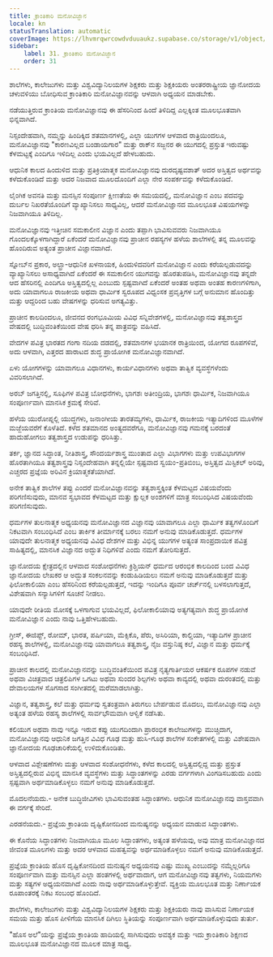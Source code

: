 ```yaml
---
title: ಕ್ರಾಂತಿಕಾರಿ ಮನೋವಿಜ್ಞಾನ
locale: kn
statusTranslation: automatic
coverImage: https://lhvmrqwrcowdvduuaukz.supabase.co/storage/v1/object/public/strapi-uploads/small_cover-educacion-fundamental.webp-2d51a7828a2b1309555be27f7e2a61a0.webp
sidebar:
    label: 31. ಕ್ರಾಂತಿಕಾರಿ ಮನೋವಿಜ್ಞಾನ
    order: 31
---
```

ಶಾಲೆಗಳು, ಕಾಲೇಜುಗಳು ಮತ್ತು ವಿಶ್ವವಿದ್ಯಾನಿಲಯಗಳ ಶಿಕ್ಷಕರು ಮತ್ತು ಶಿಕ್ಷಕಿಯರು ಅಂತರರಾಷ್ಟ್ರೀಯ ಜ್ಞಾನೋದಯ ಚಳುವಳಿಯು ಬೋಧಿಸುವ ಕ್ರಾಂತಿಕಾರಿ ಮನೋವಿಜ್ಞಾನವನ್ನು ಆಳವಾಗಿ ಅಧ್ಯಯನ ಮಾಡಬೇಕು.

ನಡೆಯುತ್ತಿರುವ ಕ್ರಾಂತಿಯ ಮನೋವಿಜ್ಞಾನವು ಈ ಹೆಸರಿನಿಂದ ಹಿಂದೆ ತಿಳಿದಿದ್ದ ಎಲ್ಲಕ್ಕಿಂತ ಮೂಲಭೂತವಾಗಿ ಭಿನ್ನವಾಗಿದೆ.

ನಿಸ್ಸಂದೇಹವಾಗಿ, ನಮ್ಮನ್ನು ಹಿಂದಿಕ್ಕಿದ ಶತಮಾನಗಳಲ್ಲಿ, ಎಲ್ಲಾ ಯುಗಗಳ ಆಳವಾದ ರಾತ್ರಿಯಿಂದಲೂ, ಮನೋವಿಜ್ಞಾನವು "ಕಾರಣವಿಲ್ಲದ ಬಂಡಾಯಗಾರ" ಮತ್ತು ರಾಕ್‌ನ ಸಜ್ಜನರ ಈ ಯುಗದಲ್ಲಿ ಪ್ರಸ್ತುತ ಇರುವಷ್ಟು ಕೆಳಮಟ್ಟಕ್ಕೆ ಎಂದಿಗೂ ಇಳಿದಿಲ್ಲ ಎಂದು ಭಯವಿಲ್ಲದೆ ಹೇಳಬಹುದು.

ಆಧುನಿಕ ಕಾಲದ ಹಿಂದುಳಿದ ಮತ್ತು ಪ್ರತಿಕ್ರಿಯಾತ್ಮಕ ಮನೋವಿಜ್ಞಾನವು ದುರದೃಷ್ಟವಶಾತ್ ಅದರ ಅಸ್ತಿತ್ವದ ಅರ್ಥವನ್ನು ಕಳೆದುಕೊಂಡಿದೆ ಮತ್ತು ಅದರ ನಿಜವಾದ ಮೂಲದೊಂದಿಗೆ ಎಲ್ಲಾ ನೇರ ಸಂಪರ್ಕವನ್ನು ಕಳೆದುಕೊಂಡಿದೆ.

ಲೈಂಗಿಕ ಅವನತಿ ಮತ್ತು ಮನಸ್ಸಿನ ಸಂಪೂರ್ಣ ಕ್ಷೀಣತೆಯ ಈ ಸಮಯದಲ್ಲಿ, ಮನೋವಿಜ್ಞಾನ ಎಂಬ ಪದವನ್ನು ದುರ್ಬಲ ನಿಖರತೆಯೊಂದಿಗೆ ವ್ಯಾಖ್ಯಾನಿಸಲು ಸಾಧ್ಯವಿಲ್ಲ, ಆದರೆ ಮನೋವಿಜ್ಞಾನದ ಮೂಲಭೂತ ವಿಷಯಗಳನ್ನು ನಿಜವಾಗಿಯೂ ತಿಳಿದಿಲ್ಲ.

ಮನೋವಿಜ್ಞಾನವು ಇತ್ತೀಚಿನ ಸಮಕಾಲೀನ ವಿಜ್ಞಾನ ಎಂದು ತಪ್ಪಾಗಿ ಭಾವಿಸುವವರು ನಿಜವಾಗಿಯೂ ಗೊಂದಲಕ್ಕೊಳಗಾಗಿದ್ದಾರೆ ಏಕೆಂದರೆ ಮನೋವಿಜ್ಞಾನವು ಪ್ರಾಚೀನ ರಹಸ್ಯಗಳ ಹಳೆಯ ಶಾಲೆಗಳಲ್ಲಿ ತನ್ನ ಮೂಲವನ್ನು ಹೊಂದಿರುವ ಅತ್ಯಂತ ಪ್ರಾಚೀನ ವಿಜ್ಞಾನವಾಗಿದೆ.

ಸ್ನೋಬ್‌ನ ಪ್ರಕಾರ, ಅಲ್ಟ್ರಾ-ಆಧುನಿಕ ಖಳನಾಯಕ, ಹಿಂದುಳಿದವರಿಗೆ ಮನೋವಿಜ್ಞಾನ ಎಂದು ಕರೆಯಲ್ಪಡುವದನ್ನು ವ್ಯಾಖ್ಯಾನಿಸಲು ಅಸಾಧ್ಯವಾಗಿದೆ ಏಕೆಂದರೆ ಈ ಸಮಕಾಲೀನ ಯುಗವನ್ನು ಹೊರತುಪಡಿಸಿ, ಮನೋವಿಜ್ಞಾನವು ತನ್ನದೇ ಆದ ಹೆಸರಿನಲ್ಲಿ ಎಂದಿಗೂ ಅಸ್ತಿತ್ವದಲ್ಲಿಲ್ಲ ಎಂಬುದು ಸ್ಪಷ್ಟವಾಗಿದೆ ಏಕೆಂದರೆ ಅಂತಹ ಅಥವಾ ಅಂತಹ ಕಾರಣಗಳಿಗಾಗಿ, ಅದು ಯಾವಾಗಲೂ ರಾಜಕೀಯ ಅಥವಾ ಧಾರ್ಮಿಕ ಸ್ವರೂಪದ ವಿಧ್ವಂಸಕ ಪ್ರವೃತ್ತಿಗಳ ಬಗ್ಗೆ ಅನುಮಾನ ಹೊಂದಿತ್ತು ಮತ್ತು ಆದ್ದರಿಂದ ಬಹು ವೇಷಗಳನ್ನು ಧರಿಸುವ ಅಗತ್ಯವಿತ್ತು.

ಪ್ರಾಚೀನ ಕಾಲದಿಂದಲೂ, ಜೀವನದ ರಂಗಭೂಮಿಯ ವಿವಿಧ ಸನ್ನಿವೇಶಗಳಲ್ಲಿ, ಮನೋವಿಜ್ಞಾನವು ತತ್ವಶಾಸ್ತ್ರದ ವೇಷದಲ್ಲಿ ಬುದ್ಧಿವಂತಿಕೆಯಿಂದ ವೇಷ ಧರಿಸಿ ತನ್ನ ಪಾತ್ರವನ್ನು ವಹಿಸಿದೆ.

ವೇದಗಳ ಪವಿತ್ರ ಭಾರತದ ಗಂಗಾ ನದಿಯ ದಡದಲ್ಲಿ, ಶತಮಾನಗಳ ಭಯಾನಕ ರಾತ್ರಿಯಿಂದ, ಯೋಗದ ರೂಪಗಳಿವೆ, ಅದು ಆಳವಾಗಿ, ಎತ್ತರದ ಹಾರಾಟದ ಶುದ್ಧ ಪ್ರಾಯೋಗಿಕ ಮನೋವಿಜ್ಞಾನವಾಗಿದೆ.

ಏಳು ಯೋಗಗಳನ್ನು ಯಾವಾಗಲೂ ವಿಧಾನಗಳು, ಕಾರ್ಯವಿಧಾನಗಳು ಅಥವಾ ತಾತ್ವಿಕ ವ್ಯವಸ್ಥೆಗಳೆಂದು ವಿವರಿಸಲಾಗಿದೆ.

ಅರಬ್ ಜಗತ್ತಿನಲ್ಲಿ, ಸೂಫಿಗಳ ಪವಿತ್ರ ಬೋಧನೆಗಳು, ಭಾಗಶಃ ಅತೀಂದ್ರಿಯ, ಭಾಗಶಃ ಧಾರ್ಮಿಕ, ನಿಜವಾಗಿಯೂ ಸಂಪೂರ್ಣವಾಗಿ ಮಾನಸಿಕ ಕ್ರಮಕ್ಕೆ ಸೇರಿವೆ.

ಹಳೆಯ ಯುರೋಪ್ನಲ್ಲಿ ಯುದ್ಧಗಳು, ಜನಾಂಗೀಯ ತಾರತಮ್ಯಗಳು, ಧಾರ್ಮಿಕ, ರಾಜಕೀಯ ಇತ್ಯಾದಿಗಳಿಂದ ಮೂಳೆಗಳ ಮಜ್ಜೆಯವರೆಗೆ ಕೊಳೆತಿದೆ. ಕಳೆದ ಶತಮಾನದ ಅಂತ್ಯದವರೆಗೂ, ಮನೋವಿಜ್ಞಾನವು ಗಮನಕ್ಕೆ ಬರದಂತೆ ಹಾದುಹೋಗಲು ತತ್ವಶಾಸ್ತ್ರದ ಉಡುಪನ್ನು ಧರಿಸಿತ್ತು.

ತರ್ಕ, ಜ್ಞಾನದ ಸಿದ್ಧಾಂತ, ನೀತಿಶಾಸ್ತ್ರ, ಸೌಂದರ್ಯಶಾಸ್ತ್ರ ಮುಂತಾದ ಎಲ್ಲಾ ವಿಭಾಗಗಳು ಮತ್ತು ಉಪವಿಭಾಗಗಳ ಹೊರತಾಗಿಯೂ ತತ್ವಶಾಸ್ತ್ರವು ನಿಸ್ಸಂದೇಹವಾಗಿ ತನ್ನಲ್ಲಿಯೇ ಸ್ಪಷ್ಟವಾದ ಸ್ವಯಂ-ಪ್ರತಿಬಿಂಬ, ಅಸ್ತಿತ್ವದ ಮಿಸ್ಟಿಕಲ್ ಅರಿವು, ಎಚ್ಚರದ ಪ್ರಜ್ಞೆಯ ಅರಿವಿನ ಕ್ರಿಯಾತ್ಮಕತೆಯಾಗಿದೆ.

ಅನೇಕ ತಾತ್ವಿಕ ಶಾಲೆಗಳ ತಪ್ಪು ಎಂದರೆ ಮನೋವಿಜ್ಞಾನವನ್ನು ತತ್ವಶಾಸ್ತ್ರಕ್ಕಿಂತ ಕೆಳಮಟ್ಟದ ವಿಷಯವೆಂದು ಪರಿಗಣಿಸುವುದು, ಮಾನವ ಸ್ವಭಾವದ ಕೆಳಮಟ್ಟದ ಮತ್ತು ಕ್ಷುಲ್ಲಕ ಅಂಶಗಳಿಗೆ ಮಾತ್ರ ಸಂಬಂಧಿಸಿದ ವಿಷಯವೆಂದು ಪರಿಗಣಿಸುವುದು.

ಧರ್ಮಗಳ ತುಲನಾತ್ಮಕ ಅಧ್ಯಯನವು ಮನೋವಿಜ್ಞಾನದ ವಿಜ್ಞಾನವು ಯಾವಾಗಲೂ ಎಲ್ಲಾ ಧಾರ್ಮಿಕ ತತ್ವಗಳೊಂದಿಗೆ ನಿಕಟವಾಗಿ ಸಂಬಂಧಿಸಿದೆ ಎಂಬ ತಾರ್ಕಿಕ ತೀರ್ಮಾನಕ್ಕೆ ಬರಲು ನಮಗೆ ಅನುವು ಮಾಡಿಕೊಡುತ್ತದೆ. ಧರ್ಮಗಳ ಯಾವುದೇ ತುಲನಾತ್ಮಕ ಅಧ್ಯಯನವು ವಿವಿಧ ದೇಶಗಳ ಮತ್ತು ವಿಭಿನ್ನ ಯುಗಗಳ ಅತ್ಯಂತ ಸಾಂಪ್ರದಾಯಿಕ ಪವಿತ್ರ ಸಾಹಿತ್ಯದಲ್ಲಿ, ಮಾನಸಿಕ ವಿಜ್ಞಾನದ ಅದ್ಭುತ ನಿಧಿಗಳಿವೆ ಎಂದು ನಮಗೆ ತೋರಿಸುತ್ತದೆ.

ಜ್ಞಾನೋದಯ ಕ್ಷೇತ್ರದಲ್ಲಿನ ಆಳವಾದ ಸಂಶೋಧನೆಗಳು ಕ್ರಿಶ್ಚಿಯನ್ ಧರ್ಮದ ಆರಂಭಿಕ ಕಾಲದಿಂದ ಬಂದ ವಿವಿಧ ಜ್ಞಾನೋದಯ ಲೇಖಕರ ಆ ಅದ್ಭುತ ಸಂಕಲನವನ್ನು ಕಂಡುಹಿಡಿಯಲು ನಮಗೆ ಅನುವು ಮಾಡಿಕೊಡುತ್ತದೆ ಮತ್ತು ಫಿಲೋಕಾಲಿಯಾ ಎಂಬ ಹೆಸರಿನಿಂದ ಕರೆಯಲ್ಪಡುತ್ತದೆ, ಇದನ್ನು ಇಂದಿಗೂ ಪೂರ್ವ ಚರ್ಚ್‌ನಲ್ಲಿ ಬಳಸಲಾಗುತ್ತದೆ, ವಿಶೇಷವಾಗಿ ಸನ್ಯಾಸಿಗಳಿಗೆ ಸೂಚನೆ ನೀಡಲು.

ಯಾವುದೇ ರೀತಿಯ ಮೋಸಕ್ಕೆ ಒಳಗಾಗುವ ಭಯವಿಲ್ಲದೆ, ಫಿಲೋಕಾಲಿಯಾವು ಅತ್ಯಗತ್ಯವಾಗಿ ಶುದ್ಧ ಪ್ರಾಯೋಗಿಕ ಮನೋವಿಜ್ಞಾನ ಎಂದು ನಾವು ಒತ್ತಿಹೇಳಬಹುದು.

ಗ್ರೀಸ್, ಈಜಿಪ್ಟ್, ರೋಮ್, ಭಾರತ, ಪರ್ಷಿಯಾ, ಮೆಕ್ಸಿಕೊ, ಪೆರು, ಅಸಿರಿಯಾ, ಕಾಲ್ಡಿಯಾ, ಇತ್ಯಾದಿಗಳ ಪ್ರಾಚೀನ ರಹಸ್ಯ ಶಾಲೆಗಳಲ್ಲಿ, ಮನೋವಿಜ್ಞಾನವು ಯಾವಾಗಲೂ ತತ್ವಶಾಸ್ತ್ರ, ನೈಜ ವಸ್ತುನಿಷ್ಠ ಕಲೆ, ವಿಜ್ಞಾನ ಮತ್ತು ಧರ್ಮಕ್ಕೆ ಸಂಬಂಧಿಸಿದೆ.

ಪ್ರಾಚೀನ ಕಾಲದಲ್ಲಿ ಮನೋವಿಜ್ಞಾನವನ್ನು ಬುದ್ಧಿವಂತಿಕೆಯಿಂದ ಪವಿತ್ರ ನೃತ್ಯಗಾರ್ತಿಯರ ಆಕರ್ಷಕ ರೂಪಗಳ ನಡುವೆ ಅಥವಾ ವಿಚಿತ್ರವಾದ ಚಿತ್ರಲಿಪಿಗಳ ಒಗಟು ಅಥವಾ ಸುಂದರ ಶಿಲ್ಪಗಳು ಅಥವಾ ಕಾವ್ಯದಲ್ಲಿ ಅಥವಾ ದುರಂತದಲ್ಲಿ ಮತ್ತು ದೇವಾಲಯಗಳ ಸೊಗಸಾದ ಸಂಗೀತದಲ್ಲಿ ಮರೆಮಾಡಲಾಗಿತ್ತು.

ವಿಜ್ಞಾನ, ತತ್ವಶಾಸ್ತ್ರ, ಕಲೆ ಮತ್ತು ಧರ್ಮವು ಸ್ವತಂತ್ರವಾಗಿ ತಿರುಗಲು ಬೇರ್ಪಡುವ ಮೊದಲು, ಮನೋವಿಜ್ಞಾನವು ಎಲ್ಲಾ ಅತ್ಯಂತ ಹಳೆಯ ರಹಸ್ಯ ಶಾಲೆಗಳಲ್ಲಿ ಸಾರ್ವಭೌಮವಾಗಿ ಆಳ್ವಿಕೆ ನಡೆಸಿತು.

ಕಲಿಯುಗ ಅಥವಾ ನಾವು ಇನ್ನೂ ಇರುವ ಕಪ್ಪು ಯುಗದಿಂದಾಗಿ ಪ್ರಾರಂಭಿಕ ಕಾಲೇಜುಗಳನ್ನು ಮುಚ್ಚಿದಾಗ, ಮನೋವಿಜ್ಞಾನವು ಆಧುನಿಕ ಜಗತ್ತಿನ ವಿವಿಧ ಗೂಢ ಮತ್ತು ಹುಸಿ-ಗೂಢ ಶಾಲೆಗಳ ಸಂಕೇತಗಳಲ್ಲಿ ಮತ್ತು ವಿಶೇಷವಾಗಿ ಜ್ಞಾನೋದಯ ಗೂಢಚಾರಿಕೆಯಲ್ಲಿ ಉಳಿದುಕೊಂಡಿತು.

ಆಳವಾದ ವಿಶ್ಲೇಷಣೆಗಳು ಮತ್ತು ಆಳವಾದ ಸಂಶೋಧನೆಗಳು, ಕಳೆದ ಕಾಲದಲ್ಲಿ ಅಸ್ತಿತ್ವದಲ್ಲಿದ್ದ ಮತ್ತು ಪ್ರಸ್ತುತ ಅಸ್ತಿತ್ವದಲ್ಲಿರುವ ವಿಭಿನ್ನ ಮಾನಸಿಕ ವ್ಯವಸ್ಥೆಗಳು ಮತ್ತು ಸಿದ್ಧಾಂತಗಳನ್ನು ಎರಡು ವರ್ಗಗಳಾಗಿ ವಿಂಗಡಿಸಬಹುದು ಎಂದು ಸ್ಪಷ್ಟವಾಗಿ ಅರ್ಥಮಾಡಿಕೊಳ್ಳಲು ನಮಗೆ ಅನುವು ಮಾಡಿಕೊಡುತ್ತದೆ.

ಮೊದಲನೆಯದು.- ಅನೇಕ ಬುದ್ಧಿಜೀವಿಗಳು ಭಾವಿಸುವಂತಹ ಸಿದ್ಧಾಂತಗಳು. ಆಧುನಿಕ ಮನೋವಿಜ್ಞಾನವು ವಾಸ್ತವವಾಗಿ ಈ ವರ್ಗಕ್ಕೆ ಸೇರಿದೆ.

ಎರಡನೆಯದು.- ಪ್ರಜ್ಞೆಯ ಕ್ರಾಂತಿಯ ದೃಷ್ಟಿಕೋನದಿಂದ ಮನುಷ್ಯನನ್ನು ಅಧ್ಯಯನ ಮಾಡುವ ಸಿದ್ಧಾಂತಗಳು.

ಈ ಕೊನೆಯ ಸಿದ್ಧಾಂತಗಳು ನಿಜವಾಗಿಯೂ ಮೂಲ ಸಿದ್ಧಾಂತಗಳು, ಅತ್ಯಂತ ಹಳೆಯವು, ಅವು ಮಾತ್ರ ಮನೋವಿಜ್ಞಾನದ ಜೀವಂತ ಮೂಲಗಳು ಮತ್ತು ಅದರ ಆಳವಾದ ಮಹತ್ವವನ್ನು ಅರ್ಥಮಾಡಿಕೊಳ್ಳಲು ನಮಗೆ ಅನುವು ಮಾಡಿಕೊಡುತ್ತದೆ.

ಪ್ರಜ್ಞೆಯ ಕ್ರಾಂತಿಯ ಹೊಸ ದೃಷ್ಟಿಕೋನದಿಂದ ಮನುಷ್ಯನ ಅಧ್ಯಯನವು ಎಷ್ಟು ಮುಖ್ಯ ಎಂಬುದನ್ನು ನಮ್ಮೆಲ್ಲರಿಗೂ ಸಂಪೂರ್ಣವಾಗಿ ಮತ್ತು ಮನಸ್ಸಿನ ಎಲ್ಲಾ ಹಂತಗಳಲ್ಲಿ ಅರ್ಥವಾದಾಗ, ಆಗ ಮನೋವಿಜ್ಞಾನವು ತತ್ವಗಳು, ನಿಯಮಗಳು ಮತ್ತು ಸತ್ಯಗಳ ಅಧ್ಯಯನವಾಗಿದೆ ಎಂದು ನಾವು ಅರ್ಥಮಾಡಿಕೊಳ್ಳುತ್ತೇವೆ. ವ್ಯಕ್ತಿಯ ಮೂಲಭೂತ ಮತ್ತು ನಿರ್ಣಾಯಕ ರೂಪಾಂತರಕ್ಕೆ ನಿಕಟ ಸಂಬಂಧ ಹೊಂದಿದೆ.

ಶಾಲೆಗಳು, ಕಾಲೇಜುಗಳು ಮತ್ತು ವಿಶ್ವವಿದ್ಯಾನಿಲಯಗಳ ಶಿಕ್ಷಕರು ಮತ್ತು ಶಿಕ್ಷಕಿಯರು ನಾವು ವಾಸಿಸುವ ನಿರ್ಣಾಯಕ ಸಮಯ ಮತ್ತು ಹೊಸ ಪೀಳಿಗೆಯ ಮಾನಸಿಕ ದಿಗಿಲು ಸ್ಥಿತಿಯನ್ನು ಸಂಪೂರ್ಣವಾಗಿ ಅರ್ಥಮಾಡಿಕೊಳ್ಳುವುದು ತುರ್ತು.

"ಹೊಸ ಅಲೆ"ಯನ್ನು ಪ್ರಜ್ಞೆಯ ಕ್ರಾಂತಿಯ ಹಾದಿಯಲ್ಲಿ ಸಾಗಿಸುವುದು ಅವಶ್ಯಕ ಮತ್ತು ಇದು ಕ್ರಾಂತಿಕಾರಿ ಶಿಕ್ಷಣದ ಮೂಲಭೂತ ಮನೋವಿಜ್ಞಾನದ ಮೂಲಕ ಮಾತ್ರ ಸಾಧ್ಯ.

